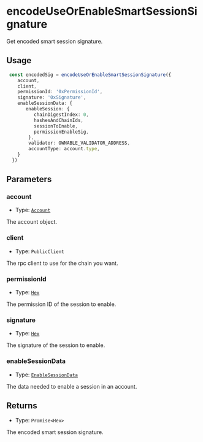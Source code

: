 # encodeUseOrEnableSmartSessionSignature

Get encoded smart session signature.

## Usage

```typescript copy
 const encodedSig = encodeUseOrEnableSmartSessionSignature({
    account,
    client,
    permissionId: '0xPermissionId',
    signature: '0xSignature',
    enableSessionData: {
       enableSession: {
          chainDigestIndex: 0,
          hashesAndChainIds,
          sessionToEnable,
          permissionEnableSig,
        },
        validator: OWNABLE_VALIDATOR_ADDRESS,
        accountType: account.type,
    }
  })
```

## Parameters

### account

- Type: [`Account`](/module-sdk/glossary/types#account)

The account object.

### client

- Type: `PublicClient`

The rpc client to use for the chain you want.

### permissionId

- Type: [`Hex`](https://viem.sh/docs/glossary/types#hex)

The permission ID of the session to enable.

### signature

- Type: [`Hex`](https://viem.sh/docs/glossary/types#hex)

The signature of the session to enable.

### enableSessionData

- Type: [`EnableSessionData`](/module-sdk/glossary/types#enablesessiondata)

The data needed to enable a session in an account.

## Returns

- Type: `Promise<Hex>`

The encoded smart session signature.

